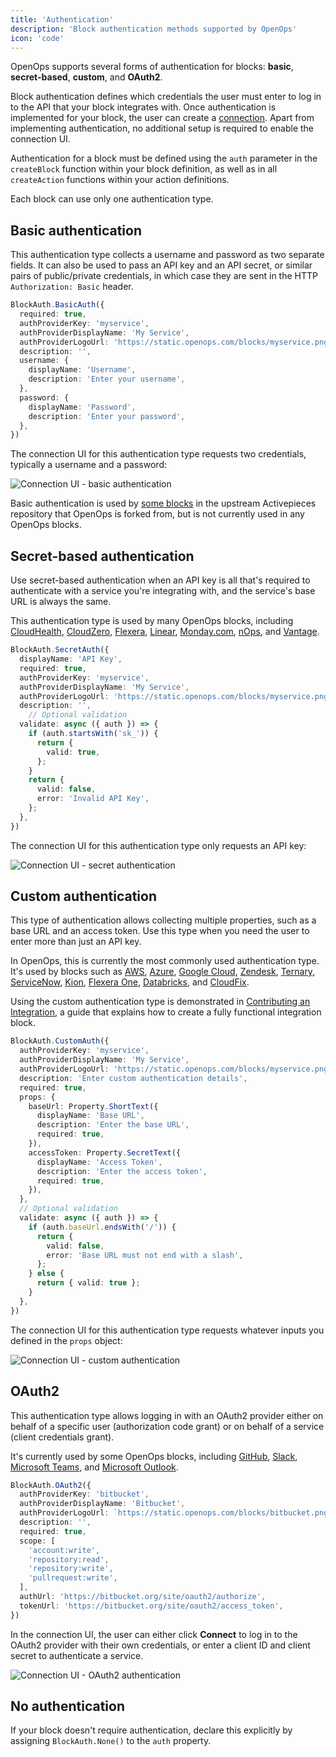```yaml
---
title: 'Authentication'
description: 'Block authentication methods supported by OpenOps'
icon: 'code'
---
```


OpenOps supports several forms of authentication for blocks: **basic**, **secret-based**, **custom**, and **OAuth2**.

Block authentication defines which credentials the user must enter to log in to the API that your block integrates with. Once authentication is implemented for your block, the user can create a [connection](/cloud-access/access-levels-permissions). Apart from implementing authentication, no additional setup is required to enable the connection UI.

Authentication for a block must be defined using the `auth` parameter in the `createBlock` function within your block definition, as well as in all `createAction` functions within your action definitions.

Each block can use only one authentication type.

## Basic authentication

This authentication type collects a username and password as two separate fields. It can also be used to pass an API key and an API secret, or similar pairs of public/private credentials, in which case they are sent in the HTTP `Authorization: Basic` header.

```typescript
BlockAuth.BasicAuth({
  required: true,
  authProviderKey: 'myservice',
  authProviderDisplayName: 'My Service',
  authProviderLogoUrl: 'https://static.openops.com/blocks/myservice.png',
  description: '',
  username: {
    displayName: 'Username',
    description: 'Enter your username',
  },
  password: {
    displayName: 'Password',
    description: 'Enter your password',
  },
})
```

The connection UI for this authentication type requests two credentials, typically a username and a password:

![Connection UI - basic authentication](/images/contributing/connection-basic.png)

Basic authentication is used by [some blocks](https://github.com/search?q=repo%3Aactivepieces%2Factivepieces%20BlockAuth.BasicAuth&type=code) in the upstream Activepieces repository that OpenOps is forked from, but is not currently used in any OpenOps blocks.

## Secret-based authentication

Use secret-based authentication when an API key is all that's required to authenticate with a service you're integrating with, and the service's base URL is always the same.

This authentication type is used by many OpenOps blocks, including [CloudHealth](https://github.com/openops-cloud/openops/blob/main/packages/blocks/cloudhealth/src/lib/auth.ts), [CloudZero](https://github.com/openops-cloud/openops/blob/main/packages/blocks/cloudzero/src/lib/auth.ts), [Flexera](https://github.com/openops-cloud/openops/blob/main/packages/blocks/flexera/src/auth.ts), [Linear](https://github.com/openops-cloud/openops/blob/main/packages/blocks/linear/src/index.ts), [Monday.com](https://github.com/openops-cloud/openops/blob/main/packages/blocks/monday/src/index.ts), [nOps](https://github.com/openops-cloud/openops/blob/main/packages/blocks/nops/src/lib/auth.ts), and [Vantage](https://github.com/openops-cloud/openops/blob/main/packages/blocks/vantage/src/lib/auth.ts).

```typescript
BlockAuth.SecretAuth({
  displayName: 'API Key',
  required: true,
  authProviderKey: 'myservice',
  authProviderDisplayName: 'My Service',
  authProviderLogoUrl: 'https://static.openops.com/blocks/myservice.png',
  description: '',
    // Optional validation
  validate: async ({ auth }) => {
    if (auth.startsWith('sk_')) {
      return {
        valid: true,
      };
    }
    return {
      valid: false,
      error: 'Invalid API Key',
    };
  },
})
```

The connection UI for this authentication type only requests an API key:

![Connection UI - secret authentication](/images/contributing/connection-secret.png)

## Custom authentication

This type of authentication allows collecting multiple properties, such as a base URL and an access token. Use this type when you need the user to enter more than just an API key.

In OpenOps, this is currently the most commonly used authentication type. It's used by blocks such as [AWS](https://github.com/openops-cloud/openops/blob/950ce3eaecf0d5f991f5828ab82f0cfc91bfe01b/packages/openops/src/lib/aws/auth.ts#L169), [Azure](https://github.com/openops-cloud/openops/blob/main/packages/openops/src/lib/azure/auth.ts), [Google Cloud](https://github.com/openops-cloud/openops/blob/main/packages/openops/src/lib/google-cloud/auth.ts), [Zendesk](https://github.com/openops-cloud/openops/blob/main/packages/blocks/zendesk/src/index.ts), [Ternary](https://github.com/openops-cloud/openops/blob/main/packages/blocks/ternary/src/lib/common/auth.ts), [ServiceNow](https://github.com/openops-cloud/openops/blob/main/packages/blocks/servicenow/src/lib/auth.ts), [Kion](https://github.com/openops-cloud/openops/blob/main/packages/blocks/kion/src/lib/auth.ts), [Flexera One](https://github.com/openops-cloud/openops/blob/main/packages/blocks/flexera-one/src/lib/auth.ts), [Databricks](https://github.com/openops-cloud/openops/blob/main/packages/blocks/databricks/src/lib/common/auth.ts), and [CloudFix](https://github.com/openops-cloud/openops/blob/main/packages/blocks/cloudfix/src/lib/common/auth.ts).

Using the custom authentication type is demonstrated in [Contributing an Integration](/contributing/contributing-an-integration/), a guide that explains how to create a fully functional integration block.

```typescript
BlockAuth.CustomAuth({
  authProviderKey: 'myservice',
  authProviderDisplayName: 'My Service',
  authProviderLogoUrl: 'https://static.openops.com/blocks/myservice.png',
  description: 'Enter custom authentication details',
  required: true,
  props: {
    baseUrl: Property.ShortText({
      displayName: 'Base URL',
      description: 'Enter the base URL',
      required: true,
    }),
    accessToken: Property.SecretText({
      displayName: 'Access Token',
      description: 'Enter the access token',
      required: true,
    }),
  },
  // Optional validation
  validate: async ({ auth }) => {
    if (auth.baseUrl.endsWith('/')) {
      return {
        valid: false,
        error: 'Base URL must not end with a slash',
      };
    } else {
      return { valid: true };
    }
  },
})
```

The connection UI for this authentication type requests whatever inputs you defined in the `props` object:

![Connection UI - custom authentication](/images/contributing/connection-custom.png)

## OAuth2

This authentication type allows logging in with an OAuth2 provider either on behalf of a specific user (authorization code grant) or on behalf of a service (client credentials grant).

It's currently used by some OpenOps blocks, including [GitHub](https://github.com/openops-cloud/openops/blob/main/packages/blocks/github/src/lib/common/auth.ts), [Slack](https://github.com/openops-cloud/openops/blob/main/packages/blocks/slack/src/lib/common/authentication.ts), [Microsoft Teams](https://github.com/openops-cloud/openops/blob/main/packages/blocks/microsoft-teams/src/lib/common/microsoft-teams-auth.ts), and [Microsoft Outlook](https://github.com/openops-cloud/openops/blob/main/packages/blocks/microsoft-teams/src/lib/common/microsoft-teams-auth.ts).

```typescript
BlockAuth.OAuth2({
  authProviderKey: 'bitbucket',
  authProviderDisplayName: 'Bitbucket',
  authProviderLogoUrl: `https://static.openops.com/blocks/bitbucket.png`,
  description: '',
  required: true,
  scope: [
    'account:write',
    'repository:read',
    'repository:write',
    'pullrequest:write',
  ],
  authUrl: 'https://bitbucket.org/site/oauth2/authorize',
  tokenUrl: 'https://bitbucket.org/site/oauth2/access_token',
})
```

In the connection UI, the user can either click **Connect** to log in to the OAuth2 provider with their own credentials, or enter a client ID and client secret to authenticate a service.

![Connection UI - OAuth2 authentication](/images/contributing/connection-oauth2.png)

## No authentication

If your block doesn't require authentication, declare this explicitly by assigning `BlockAuth.None()` to the `auth` property.
